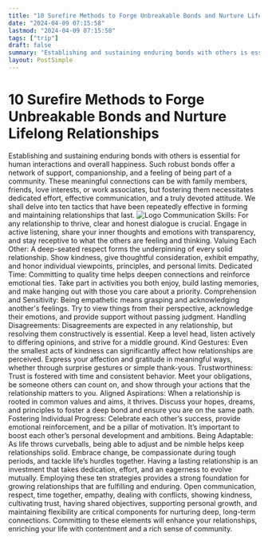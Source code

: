 ```yaml
---
title: "10 Surefire Methods to Forge Unbreakable Bonds and Nurture Lifelong Relationships"
date: "2024-04-09 07:15:58"
lastmod: "2024-04-09 07:15:58"
tags: ["trip"]
draft: false
summary: "Establishing and sustaining enduring bonds with others is essential for human interactions and overall happiness. Such robust bonds offer a network of support, companionship, and a feeling of being part of a community. These meaningful connections can be with family members, friends, love interests, or work associates, but fostering them necessitates dedicated effort, effective communication, and a truly devoted attitude. We shall delve into ten tactics that have been repeatedly effective in forming and maintaining relationships that last."
layout: PostSimple
---
```

# 10 Surefire Methods to Forge Unbreakable Bonds and Nurture Lifelong Relationships
Establishing and sustaining enduring bonds with others is essential for human interactions and overall happiness. Such robust bonds offer a network of support, companionship, and a feeling of being part of a community. These meaningful connections can be with family members, friends, love interests, or work associates, but fostering them necessitates dedicated effort, effective communication, and a truly devoted attitude. We shall delve into ten tactics that have been repeatedly effective in forming and maintaining relationships that last.
<img alt="Logo" class="lazyImg" data-src="https://cdn.seniorsselection.com/src_image/67f6a9958f6504593d9c27cad6dd2855.webp" src="/statics/image/loading.webp"/>
Communication Skills:
For any relationship to thrive, clear and honest dialogue is crucial. Engage in active listening, share your inner thoughts and emotions with transparency, and stay receptive to what the others are feeling and thinking.
Valuing Each Other:
A deep-seated respect forms the underpinning of every solid relationship. Show kindness, give thoughtful consideration, exhibit empathy, and honor individual viewpoints, principles, and personal limits.
Dedicated Time:
Committing to quality time helps deepen connections and reinforce emotional ties. Take part in activities you both enjoy, build lasting memories, and make hanging out with those you care about a priority.
Comprehension and Sensitivity:
Being empathetic means grasping and acknowledging another's feelings. Try to view things from their perspective, acknowledge their emotions, and provide support without passing judgment.
Handling Disagreements:
Disagreements are expected in any relationship, but resolving them constructively is essential. Keep a level head, listen actively to differing opinions, and strive for a middle ground.
Kind Gestures:
Even the smallest acts of kindness can significantly affect how relationships are perceived. Express your affection and gratitude in meaningful ways, whether through surprise gestures or simple thank-yous.
Trustworthiness:
Trust is fostered with time and consistent behavior. Meet your obligations, be someone others can count on, and show through your actions that the relationship matters to you.
Aligned Aspirations:
When a relationship is rooted in common values and aims, it thrives. Discuss your hopes, dreams, and principles to foster a deep bond and ensure you are on the same path.
Fostering Individual Progress:
Celebrate each other’s success, provide emotional reinforcement, and be a pillar of motivation. It’s important to boost each other’s personal development and ambitions.
Being Adaptable:
As life throws curveballs, being able to adjust and be nimble helps keep relationships solid. Embrace change, be compassionate during tough periods, and tackle life’s hurdles together.
Having a lasting relationship is an investment that takes dedication, effort, and an eagerness to evolve mutually. Employing these ten strategies provides a strong foundation for growing relationships that are fulfilling and enduring. Open communication, respect, time together, empathy, dealing with conflicts, showing kindness, cultivating trust, having shared objectives, supporting personal growth, and maintaining flexibility are critical components for nurturing deep, long-term connections. Committing to these elements will enhance your relationships, enriching your life with contentment and a rich sense of community.
        